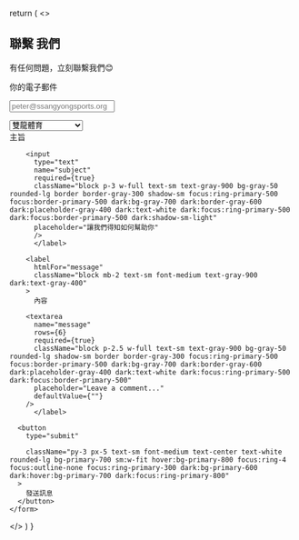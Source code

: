   return (
<>
   <section>
  <div className="py-8 lg:py-16 px-4 mx-auto max-w-screen-md">
    <h2 className="mb-4 text-4xl tracking-tight font-extrabold text-center text-gray-900 dark:text-white">
      <span className={styles.abc}>聯繫</span>
      我們
    </h2>
    <p className="mb-8 lg:mb-16 font-light text-center text-gray-500 dark:text-gray-400 sm:text-xl">
      有任何問題，立刻聯繫我們😊
    </p>
    <form
              action="https://formsubmit.co/ssportpop@gmail.com"
              name="聯繫表單"
              method="POST"
    className="space-y-8"
            >
        <input type="hidden" name="_next" value="https://ssangyongsports.org/thanks" />
          <input type="hidden" name="_subject" value="雙龍體育客戶聯繫" />
            <input type="hidden" name="_captcha" value="false" />
              <input type="hidden" name="_blacklist" value=" 幹, 靠 去死, 娘" />
             <label
         htmlFor="name"
  className="block mb-2 text-sm font-medium text-gray-900 dark:text-gray-300"
>
  你的電子郵件

<input
  type="name"
  name="email"
  className="shadow-sm bg-gray-50 border border-gray-300 text-gray-900 text-sm rounded-lg focus:ring-primary-500 focus:border-primary-500 block w-full p-2.5 dark:bg-gray-700 dark:border-gray-600 dark:placeholder-gray-400 dark:text-white dark:focus:ring-primary-500 dark:focus:border-primary-500 dark:shadow-sm-light"
  placeholder="peter@ssangyongsports.org"
  required={true}
/>
      </label>
      <input type="hidden" name="_email.subject" value="雙龍體育網站聯繫資訊" />
       <input type="hidden" name="_email.from" value="雙龍體育聯繫客戶" />
      <div
      className="max-w-md"
      id="select"
    >
      <div className="mb-2 block">
        <Label
          htmlFor="幫助範圍"
          value="幫助範圍"
        />
      </div>
      <Select
        name="help"
        required
      >
      <option value="雙龍體育">雙龍體育</option>
    <option value="雙龍職籃">雙龍職籃</option>
    <option value="雙龍職棒">雙龍職棒</option>
    <option value="雙龍體育TV">雙龍體育TV</option>
    <option value="其他">其他</option>
    <option value="系統網站問題回報">系統網站問題回報</option>
      </Select>
    </div>
        <label
          htmlFor="subject"
          className="block mb-2 text-sm font-medium text-gray-900 dark:text-gray-300"
        >
          主旨
        
        <input
          type="text"
          name="subject"
          required={true}
          className="block p-3 w-full text-sm text-gray-900 bg-gray-50 rounded-lg border border-gray-300 shadow-sm focus:ring-primary-500 focus:border-primary-500 dark:bg-gray-700 dark:border-gray-600 dark:placeholder-gray-400 dark:text-white dark:focus:ring-primary-500 dark:focus:border-primary-500 dark:shadow-sm-light"
          placeholder="讓我們得知如何幫助你"
          />
          </label>
    
        <label
          htmlFor="message"
          className="block mb-2 text-sm font-medium text-gray-900 dark:text-gray-400"
        >
          內容
        
        <textarea
          name="message"
          rows={6}
          required={true}
          className="block p-2.5 w-full text-sm text-gray-900 bg-gray-50 rounded-lg shadow-sm border border-gray-300 focus:ring-primary-500 focus:border-primary-500 dark:bg-gray-700 dark:border-gray-600 dark:placeholder-gray-400 dark:text-white dark:focus:ring-primary-500 dark:focus:border-primary-500"
          placeholder="Leave a comment..."
          defaultValue={""}
        />
          </label>
<input
  type="hidden"
  name="_cc"
  defaultValue="support@ssangyongsports.eu.org"
/>

      <button
        type="submit"
        
        className="py-3 px-5 text-sm font-medium text-center text-white rounded-lg bg-primary-700 sm:w-fit hover:bg-primary-800 focus:ring-4 focus:outline-none focus:ring-primary-300 dark:bg-primary-600 dark:hover:bg-primary-700 dark:focus:ring-primary-800"
      >
        發送訊息
      </button>
    </form>
  </div>
</section>
          <Head>
        <title>雙龍體育聯絡</title>
        <meta name="description" content="雙龍體育聯繫，為你提供專業的雙龍體育客服，為你解決問題，或聯絡雙龍體育了解你想得知的消息，就立刻上雙龍體育聯絡網站吧" />
      </Head>
  
   </>
  )
}

